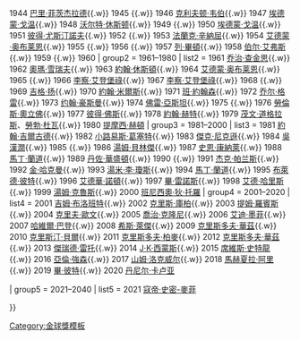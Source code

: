{{Navbox
| name      = 金球獎最佳電影男配角
| title     = [[金球獎|金球獎]][[金球獎最佳電影男配角|最佳電影男配角]]
| titlestyle = background:#CFB53B
| groupstyle = background:#CFB53B
| group1 = 1943–1960
| list1  = 1943 {{link-en|艾金·塔米路夫|Akim Tamiroff}}{{.w}} 1944 [[巴里·菲茨杰拉德]]{{.w}} 1945 {{link-en|卡洛·耐許|J. Carrol Naish}}{{.w}} 1946 [[克利夫顿·韦伯]]{{.w}} 1947 [[埃德蒙·戈温]]{{.w}} 1948 [[沃尔特·休斯顿]]{{.w}} 1949 {{link-en|詹姆斯·威特摩爾|James Whitmore}}{{.w}} 1950 [[埃德蒙·戈温]]{{.w}} 1951 [[皮特·乌斯蒂诺夫|彼得·尤斯汀諾夫]]{{.w}} 1952 {{link-en|米拉德·米切爾|Millard Mitchell}}{{.w}} 1953 [[法蘭·仙納杜拉|法蘭克·辛納屈]]{{.w}} 1954 [[艾德蒙·奥布莱恩]]{{.w}} 1955 {{link-en|亞瑟·甘迺迪|Arthur Kennedy (actor)}}{{.w}} 1956 {{link-en|厄爾·霍利曼|Earl Holliman}}{{.w}} 1957 [[列·畢頓]]{{.w}} 1958 [[伯尔·艾弗斯]]{{.w}} 1959 {{link-en|史蒂芬·鮑伊|Stephen Boyd}}{{.w}} 1960 {{link-en|薩爾·米涅奧|Sal Mineo}}
| group2 = 1961–1980
| list2  = 1961 [[乔治·查金思]]{{.w}} 1962 [[奧馬·沙里夫|奧瑪·雪瑞夫]]{{.w}} 1963 [[約翰·休斯頓]]{{.w}} 1964 [[艾德蒙·奥布莱恩]]{{.w}} 1965 {{link-en|奧斯卡·華納|Oskar Werner}}{{.w}} 1966 [[李察·艾登堡祿]]{{.w}} 1967 [[李察·艾登堡祿]]{{.w}} 1968 {{link-en|丹尼爾·梅西|Daniel Massey (actor)}}{{.w}} 1969 [[吉格·扬]]{{.w}} 1970 [[約翰·米爾斯 (演員)|約翰·米爾斯]]{{.w}} 1971 [[班·約翰森]]{{.w}} 1972 [[乔尔·格雷]]{{.w}} 1973 [[约翰·豪斯曼]]{{.w}} 1974 [[弗雷德·阿斯泰爾|佛雷·亞斯坦]]{{.w}} 1975 {{link-en|理查·班傑明|Richard Benjamin}}{{.w}} 1976 [[劳伦斯·奥利维尔|勞倫斯·奧立佛]]{{.w}} 1977 [[彼得·佛斯]]{{.w}} 1978 [[尊·赫|約翰·赫特]]{{.w}} 1979 [[茂文·道格拉斯]]、[[勞勃·杜瓦]]{{.w}} 1980 [[提摩西·荷頓|提摩西·赫頓]]
| group3 = 1981–2000
| list3  = 1981 [[约翰·吉尔古德|約翰·吉爾古德]]{{.w}} 1982 [[小路易斯·格塞特|小路易斯·葛塞特]]{{.w}} 1983 [[杰克·尼科尔森|傑克·尼克遜]]{{.w}} 1984 [[吳漢潤]]{{.w}} 1985 {{link-en|克勞斯·馬利亞·布藍道|Klaus Maria Brandauer}}{{.w}} 1986 [[湯姆·貝林傑]]{{.w}} 1987 [[肖恩·康纳利|史恩·康納萊]]{{.w}} 1988 [[馬丁·蘭道]]{{.w}} 1989 [[丹泽尔·华盛顿|丹佐·華盛頓]]{{.w}} 1990 {{link-en|布魯斯·戴維森|Bruce Davison}}{{.w}} 1991 [[杰克·帕兰斯]]{{.w}} 1992 [[金·哈克曼]]{{.w}} 1993 [[湯米·李·瓊斯]]{{.w}} 1994 [[馬丁·蘭道]]{{.w}} 1995 [[畢·彼特|布萊德·彼特]]{{.w}} 1996 [[爱德华·诺顿|艾德華·諾頓]]{{.w}} 1997 [[畢·雷諾斯]]{{.w}} 1998 [[艾德·哈里斯]]{{.w}} 1999 [[湯姆·克魯斯]]{{.w}} 2000 [[班尼西歐·狄奧·托羅|班尼西奧·狄·托羅]]
| group4 = 2001–2020
| list4  = 2001 [[吉姆·布勞德本特|吉姆·布洛班特]]{{.w}} 2002 [[克里斯·庫柏]]{{.w}} 2003 [[蒂姆·罗宾斯|提姆·羅賓斯]]{{.w}} 2004 [[克萊夫·歐文|克里夫·歐文]]{{.w}} 2005 [[佐治·古尼|喬治·克隆尼]]{{.w}} 2006 [[艾迪·墨菲]]{{.w}} 2007 [[哈維爾·巴登]]{{.w}} 2008 [[希斯·萊傑]]{{.w}} 2009 [[克里斯托弗·瓦尔兹|克里斯多夫·華茲]]{{.w}} 2010 [[克里斯汀·貝爾]]{{.w}} 2011 [[克里斯托弗·普卢默|克里斯多夫·柏麥]]{{.w}} 2012 [[克里斯托弗·瓦尔兹|克里斯多夫·華茲]]{{.w}} 2013 [[杰瑞德·莱托|傑瑞德·雷托]]{{.w}} 2014 [[J·K·西蒙斯]]{{.w}} 2015 [[席維斯·史特龍]]{{.w}} 2016 [[亞倫·強森]]{{.w}} 2017 [[山姆·洛克威尔]]{{.w}} 2018 [[馬赫夏拉·阿里]]{{.w}} 2019 [[畢·彼特]]{{.w}} 2020 [[丹尼尔·卡卢亚]]

| group5 = 2021–2040
| list5  = 2021 [[寇帝·史密-麥菲]]

}}<noinclude>
{{collapsible option}}
[[Category:金球獎模板]]
[[Category:金球獎最佳電影男配角獲得者| ]]
</noinclude>